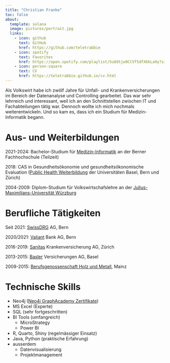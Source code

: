 ```yaml
---
title: "Christian Franke"
toc: false
about:
  template: solana
  image: pictures/portrait.jpg
  links: 
    - icon: github
      text: GitHub
      href: https://github.com/teletrabbie
    - icon: spotify
      text: Favorites
      href: https://open.spotify.com/playlist/5uOdtjw9CCVf5dfX6kLa9y?si=9b11daf398e84c66
    - icon: person-square
      text: CV
      href: https://teletrabbie.github.io/cv.html
---
```


Als Volkswirt habe ich zwölf Jahre für Unfall- und Krankenversicherungen im Bereich 
der Datenanalyse und Controlling gearbeitet. Das war sehr lehrreich und interessant,
weil ich an den Schnittstellen zwischen IT und Fachabteilungen tätig war. 
Dennoch wollte ich mich nochmals weiterentwickeln. Und so kam es, dass ich 
ein Studium für Medizin-Informatik begann.

# Aus- und Weiterbildungen

2021-2024: Bachelor-Studium für 
[Medizin-Informatik](https://www.bfh.ch/de/studium/bachelor/medizininformatik/) 
an der Berner Fachhochschule (Teilzeit)

2018: CAS in Gesundheitsökonomie und gesundheitsökonomische Evaluation ([Public Health Weiterbildung](https://www.public-health-edu.ch/) der Universitäten Basel, Bern und Zürich)

2004-2009: Diplom-Studium für Volkswirtschafslehre an der [Julius-Maximilians-Universität Würzburg](https://www.uni-wuerzburg.de/)

# Berufliche Tätigkeiten

Seit 2021: [SwissDRG](https://www.swissdrg.org) AG, Bern

2020/2021: [Valiant](https://www.valiant.ch) Bank AG, Bern

2016-2019: [Sanitas](https://www.sanitas.com) Krankenversicherung AG, Zürich

2013-2015: [Basler](https://www.baloise.ch) Versicherungen AG, Basel

2009-2015: [Berufsgenossenschaft Holz und Metall](https://www.bghm.de), Mainz

# Technische Skills

* Neo4j ([Neo4j GraphAcademy Zertifikate](https://graphacademy.neo4j.com/u/981bb7bd-02c6-42a8-9c2e-b2d7c21b9b3e/))
* MS Excel (Experte)
* SQL (sehr fortgeschritten)
* BI Tools (umfangreich)
  + MicroStrategy
  + Power BI
* R, Quarto, Shiny (regelmässiger Einsatz)
* Java, Python (praktische Erfahrung)
* ausserdem
  + Datenvisualisierung
  + Projektmanagement

